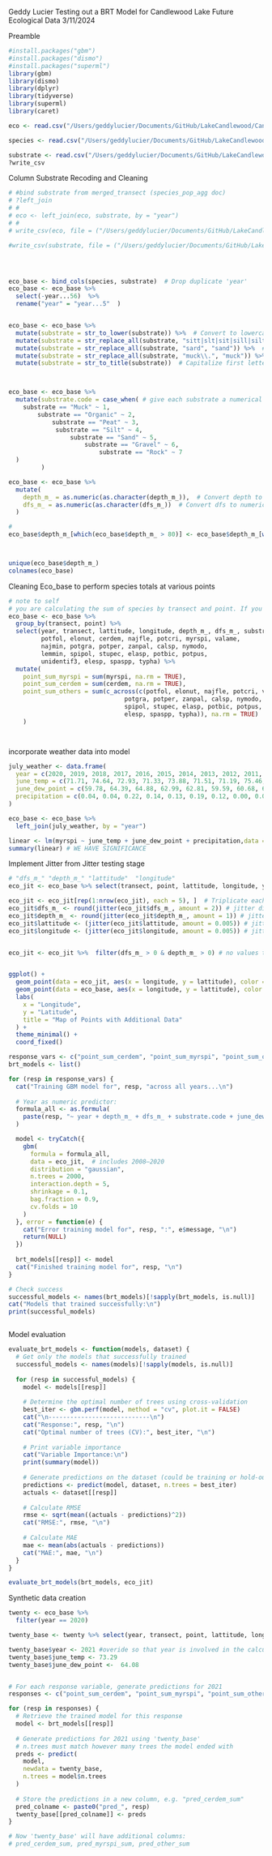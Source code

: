 Geddy Lucier
Testing out a BRT Model for Candlewood Lake Future Ecological Data 
3/11/2024


Preamble
```r
#install.packages("gbm")
#install.packages("dismo")
#install.packages("superml")
library(gbm)
library(dismo)
library(dplyr)
library(tidyverse)
library(superml)
library(caret)

eco <- read.csv("/Users/geddylucier/Documents/GitHub/LakeCandlewood/Candlewood_Lake2025/SdT-CT_AIS-Geddy-Winter-2024/eco_data.csv")

species <- read.csv("/Users/geddylucier/Documents/GitHub/LakeCandlewood/Candlewood_Lake2025/SdT-CT_AIS-Geddy-Winter-2024/species_data.csv")

substrate <- read.csv("/Users/geddylucier/Documents/GitHub/LakeCandlewood/Candlewood_Lake2025/SdT-CT_AIS-Geddy-Winter-2024/geo_data.csv")
?write_csv


```
Column Substrate Recoding and Cleaning
```r
# #bind substrate from merged_transect (species_pop_agg doc)
# ?left_join
# # 
# eco <- left_join(eco, substrate, by = "year")
# # 
# write_csv(eco, file = ("/Users/geddylucier/Documents/GitHub/LakeCandlewood/Candlewood_Lake2025/SdT-CT_AIS-Geddy-Winter-2024/eco_data.csv"))

#write_csv(substrate, file = ("/Users/geddylucier/Documents/GitHub/LakeCandlewood/Candlewood_Lake2025/SdT-CT_AIS-Geddy-Winter-2024/geo_data.csv"))




eco_base <- bind_cols(species, substrate)  # Drop duplicate 'year'
eco_base <- eco_base %>% 
  select(-year...56)  %>%
  rename("year" = "year...5"  )


eco_base <- eco_base %>%
  mutate(substrate = str_to_lower(substrate)) %>%  # Convert to lowercase
  mutate(substrate = str_replace_all(substrate, "sitt|slt|sit|sill|silt", "silt")) %>%  # Standardize "silt"
  mutate(substrate = str_replace_all(substrate, "sard", "sand")) %>%  # Fix "sard" to "sand"
  mutate(substrate = str_replace_all(substrate, "muck\\.", "muck")) %>%  # Remove extra dot in "muck."
  mutate(substrate = str_to_title(substrate))  # Capitalize first letter



eco_base <- eco_base %>%
  mutate(substrate.code = case_when( # give each substrate a numerical code based on hardness and density
    substrate == "Muck" ~ 1,
        substrate == "Organic" ~ 2,
            substrate == "Peat" ~ 3,
             substrate == "Silt" ~ 4,
                 substrate == "Sand" ~ 5,
                     substrate == "Gravel" ~ 6,
                         substrate == "Rock" ~ 7
  )
         )

eco_base <- eco_base %>%
  mutate(
    depth_m_ = as.numeric(as.character(depth_m_)),  # Convert depth to numeric
    dfs_m_ = as.numeric(as.character(dfs_m_))  # Convert dfs to numeric
  )

#
eco_base$depth_m_[which(eco_base$depth_m_ > 80)] <- eco_base$depth_m_[which(eco_base$depth_m_ > 80)] / 10



unique(eco_base$depth_m_)
colnames(eco_base)
```


Cleaning Eco_base to perform species totals at various points 
```r
# note to self 
# you are calculating the sum of species by transect and point. If you wanted to graph the species divide, you should use previous values.This approach is prime for trainign the BRT model
eco_base <- eco_base %>% 
  group_by(transect, point) %>%
  select(year, transect, lattitude, longitude, depth_m_, dfs_m_, substrate.code, point, 
         potfol, elonut, cerdem, najfle, potcri, myrspi, valame, 
         najmin, potgra, potper, zanpal, calsp, nymodo, 
         lemmin, spipol, stupec, elasp, potbic, potpus, 
         unidentif3, elesp, spaspp, typha) %>%
  mutate(
    point_sum_myrspi = sum(myrspi, na.rm = TRUE),
    point_sum_cerdem = sum(cerdem, na.rm = TRUE),
    point_sum_others = sum(c_across(c(potfol, elonut, najfle, potcri, valame, najmin, 
                                potgra, potper, zanpal, calsp, nymodo, lemmin, 
                                spipol, stupec, elasp, potbic, potpus, unidentif3, 
                                elesp, spaspp, typha)), na.rm = TRUE) 
    )




```
incorporate weather data into model


```r
july_weather <- data.frame(
  year = c(2020, 2019, 2018, 2017, 2016, 2015, 2014, 2013, 2012, 2011, 2010, 2009, 2008),
  june_temp = c(71.71, 74.64, 72.93, 71.33, 73.88, 71.51, 71.19, 75.46, 73.69, 74.23, 74.49, 67.95, 72.29),
  june_dew_point = c(59.78, 64.39, 64.88, 62.99, 62.81, 59.59, 60.68, 66.16, 63.04, 64.54, 63.74, 60.52, 63.6),
  precipitation = c(0.04, 0.04, 0.22, 0.14, 0.13, 0.19, 0.12, 0.00, 0.00, 0.00, 0.00, 0.00, 0.00)
)

eco_base <- eco_base %>% 
  left_join(july_weather, by = "year")

linear <- lm(myrspi ~ june_temp + june_dew_point + precipitation,data = eco_base)
summary(linear) # WE HAVE SIGNIFICANCE

```

Implement Jitter from Jitter testing stage 
```r
# "dfs_m_" "depth_m_" "lattitude"  "longitude"
eco_jit <- eco_base %>% select(transect, point, lattitude, longitude, year, depth_m_, dfs_m_, substrate.code, june_temp, june_dew_point, precipitation, point_sum_myrspi, point_sum_cerdem, point_sum_others) 

eco_jit <- eco_jit[rep(1:nrow(eco_jit), each = 5), ]  # Triplicate each row
eco_jit$dfs_m_ <- round(jitter(eco_jit$dfs_m_, amount = 2)) # jitter distance from shore
eco_jit$depth_m_ <- round(jitter(eco_jit$depth_m_, amount = 1)) # jitter depth 
eco_jit$lattitude <- (jitter(eco_jit$lattitude, amount = 0.005)) # jitter latitude
eco_jit$longitude <- (jitter(eco_jit$longitude, amount = 0.005)) # jitter longitude 


eco_jit <- eco_jit %>%  filter(dfs_m_ > 0 & depth_m_ > 0) # no values that are less than one < 0 


ggplot() +
  geom_point(data = eco_jit, aes(x = longitude, y = lattitude), color = "blue") +
  geom_point(data = eco_base, aes(x = longitude, y = lattitude), color = "red") +
  labs(
    x = "Longitude",
    y = "Latitude",
    title = "Map of Points with Additional Data"
  ) +
  theme_minimal() +
  coord_fixed()


```
```r
response_vars <- c("point_sum_cerdem", "point_sum_myrspi", "point_sum_others")
brt_models <- list()

for (resp in response_vars) {
  cat("Training GBM model for", resp, "across all years...\n")
  
  # Year as numeric predictor:
  formula_all <- as.formula(
    paste(resp, "~ year + depth_m_ + dfs_m_ + substrate.code + june_dew_point + june_temp")
  )

  model <- tryCatch({
    gbm(
      formula = formula_all,
      data = eco_jit,  # includes 2008–2020
      distribution = "gaussian",
      n.trees = 2000,
      interaction.depth = 5,
      shrinkage = 0.1,
      bag.fraction = 0.9,
      cv.folds = 10 
    )
  }, error = function(e) {
    cat("Error training model for", resp, ":", e$message, "\n")
    return(NULL)
  })
  
  brt_models[[resp]] <- model
  cat("Finished training model for", resp, "\n")
}

# Check success
successful_models <- names(brt_models)[!sapply(brt_models, is.null)]
cat("Models that trained successfully:\n")
print(successful_models)



```

Model evaluation


```r
evaluate_brt_models <- function(models, dataset) {
  # Get only the models that successfully trained
  successful_models <- names(models)[!sapply(models, is.null)]
  
  for (resp in successful_models) {
    model <- models[[resp]]
    
    # Determine the optimal number of trees using cross-validation
    best_iter <- gbm.perf(model, method = "cv", plot.it = FALSE)
    cat("\n----------------------------\n")
    cat("Response:", resp, "\n")
    cat("Optimal number of trees (CV):", best_iter, "\n")
    
    # Print variable importance
    cat("Variable Importance:\n")
    print(summary(model))
    
    # Generate predictions on the dataset (could be training or hold-out)
    predictions <- predict(model, dataset, n.trees = best_iter)
    actuals <- dataset[[resp]]
    
    # Calculate RMSE
    rmse <- sqrt(mean((actuals - predictions)^2))
    cat("RMSE:", rmse, "\n")
    
    # Calculate MAE
    mae <- mean(abs(actuals - predictions))
    cat("MAE:", mae, "\n")
  }
}

evaluate_brt_models(brt_models, eco_jit)


```


Synthetic data creation

```r


twenty <- eco_base %>%
  filter(year == 2020)

twenty_base <- twenty %>% select(year, transect, point, lattitude, longitude, year, depth_m_, dfs_m_, substrate.code, june_temp, june_dew_point)

twenty_base$year <- 2021 #overide so that year is involved in the calculations
twenty_base$june_temp <- 73.29
twenty_base$june_dew_point <-  64.08 


# For each response variable, generate predictions for 2021
responses <- c("point_sum_cerdem", "point_sum_myrspi", "point_sum_others")

for (resp in responses) {
  # Retrieve the trained model for this response
  model <- brt_models[[resp]]
  
  # Generate predictions for 2021 using 'twenty_base'
  # n.trees must match however many trees the model ended with
  preds <- predict(
    model,
    newdata = twenty_base,
    n.trees = model$n.trees
  )
  
  # Store the predictions in a new column, e.g. "pred_cerdem_sum"
  pred_colname <- paste0("pred_", resp)
  twenty_base[[pred_colname]] <- preds
}

# Now 'twenty_base' will have additional columns:
# pred_cerdem_sum, pred_myrspi_sum, pred_other_sum




```

